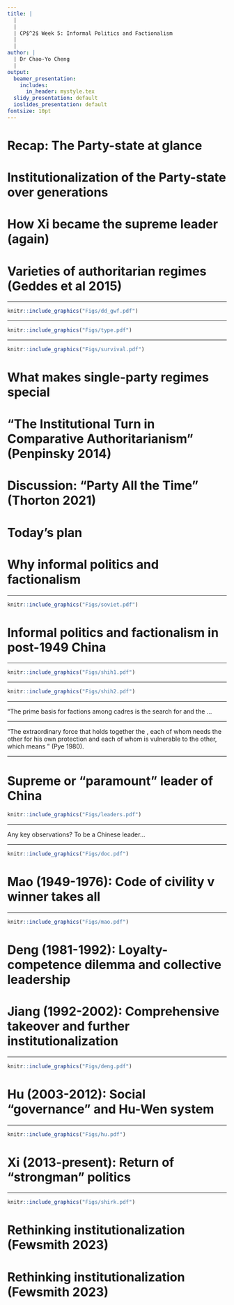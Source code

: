 ```yaml
---
title: |
  | 
  |
  | CP$^2$ Week 5: Informal Politics and Factionalism
  |
  |
author: |
  | Dr Chao-Yo Cheng
  |
output:
  beamer_presentation:
    includes:
      in_header: mystyle.tex
  slidy_presentation: default
  ioslides_presentation: default
fontsize: 10pt
---
```


# Recap: The Party-state at glance

\begin{itemize}
\small
  \item Party-state helps to characterize the Party's ruling position in the Chinese political system
  \begin{itemize}
    \item \textbf{Party committee} is present in every government department and office
    \item The central Party offices "manage" and coordinate different functional government departments (e.g., Propaganda/Publicity and Ministry of Education)
    \item Leading Working Groups reported to the Party center
    \item Key Politburo members leaders also have posts in the government
    \item Key important offices are separately listed but actually the same one (e.g., Central Military Commission)
    \item Key Party and government offices work jointly despite being two different offices (e.g., Central Commission for Discipline Inspection and the Ministry of Supervision)
  \end{itemize}
\end{itemize}

# Institutionalization of the Party-state over generations

\begin{itemize}
  \item Loyalty-competence tradeoff
  \vspace{0.3cm}
  \item Collective leadership
  \vspace{0.3cm}
  \item Political succession
  \vspace{0.1cm}
  \begin{itemize}
    \item Term limit (except the President and Vice-President)
    \item Retirement age
    \item Successor-in-training
    \item Grandpa-designated successor
    \item Comprehensive takeover
  \end{itemize}
\end{itemize}

# How Xi became the supreme leader (again)

\begin{itemize}
\small
  \item \textbf{Summer to Autumn 2022}
  \begin{itemize}
    \item Preparation: Election of delegates for the National Party Congress and the \textbf{Beidaihe} Meeting
    \item Oct 6-22: The 20th \textbf{National Party Congress} convenes to elect the Central Committee
    \item Oct 23: The \textbf{Central Committee} meets to elect the General Secretary, the Politburo and other important central leadership offices
  \end{itemize}
  \vspace{0.2cm}
  \item \textbf{Spring 2023}
  \begin{itemize}
    \item The \textbf{National People's Congress} convenes to elect the \textbf{President} and other important posts
    \item The President appoints the the Premier (or the Prime Minister) of the \textbf{State Council} and confirmed by the National People's Congress
  \end{itemize}
\end{itemize}

# Varieties of authoritarian regimes (Geddes et al 2015)

\begin{itemize}
  \item \textbf{Personalist}: Access to office and fruits of office depends on much more the discretion of an individual leader; not identical with \textbf{monarchy}
  \vspace{0.4cm}
  \item \textbf{Military}: A group of officers (e.g., junta) decides who will rule and exercise some influence on policy; carrying with the seeds of disintegration on their own while elites in other two types of regime have more incentives to cooperate with each other
  \vspace{0.4cm}
  \item \textbf{Single-party} (or hegemonic party): Access to political office and control over policy are dominated by one party, though other parties may legally exist and compete in elections
  \vspace{0.4cm}
  \item \textbf{Mixed} or hybrid
\end{itemize}

---

```r
knitr::include_graphics("Figs/dd_gwf.pdf")
```
\vspace{0.1cm}
\begin{center}
\tiny
\url{https://sites.psu.edu/dictators/}
\end{center}

---

```r
knitr::include_graphics("Figs/type.pdf")
```
\vspace{0.1cm}
\begin{center}
\tiny
\url{https://sites.psu.edu/dictators/}
\end{center}

---

```r
knitr::include_graphics("Figs/survival.pdf")
```

# What makes single-party regimes special

\begin{itemize}
  \item Key to survival is to make sure elite cohesion through rents and economic success (especially in the case of China)
  \vspace{0.3cm}
  \item Single-party regimes favor internal and societal co-optation
  \vspace{0.1cm}
  \begin{itemize}
    \item Party holds organizational capacity to control the career paths of officials, organizes the distribution of benefits to supporters, and mobilizes citizens to show support for party leaders in other ways
    \item Party cadres simply want to hold their offices and tend to stand by to observe the winners of internal struggle
    \item Party has broad basis of popular support and has the institutional and organizational sources to stay responsive and co-opt for greater participation (Ghandi 2008)
  \end{itemize}
  \vspace{0.3cm}
  \item Caveat: Parties with weak external rival and easy rent access (e.g., the Philippines) tend to be divided and collapse (Smith 2005)
\end{itemize}

# "The Institutional Turn in Comparative Authoritarianism" (Penpinsky 2014)

\begin{itemize}
  \item Why institutions matter for authoritarian survival?
  \vspace{0.1cm}
  \begin{itemize}
    \item Institutions are constraints: Elections, parties and legislatures contain factional conflicts while regulating the mobilization of mass support
    \item Institutions are dictator's instruments: They do what their creators want them to do (e.g., co-optation and power distribution) and can be adjusted
  \end{itemize}
  \vspace{0.3cm}
  \item Why institutions are important for the study of comparative authoritarianism
  \vspace{0.1cm}
  \begin{itemize}
    \item Path dependence and increasing returns: Institutions reproduce the political and social order
    \item Institutions shed light on problems of redistribution and policy making that motivate regime behavior
  \end{itemize}
\end{itemize}

# Discussion: "Party All the Time" (Thorton 2021)

\vspace{0.2cm}
\begincols
  \begincol{.4\textwidth}
    \begin{figure}
    \centering
    \includegraphics[scale=0.6]{Figs/thornton_book}
    \end{figure}
  \endcol
  \begincol{.5\textwidth}
  \begin{itemize}
    \item What are some of the key differences between being a ruling party and a revolutionary party?
    \vspace{0.3cm}
    \item How does CCP manage to "succeed" both as a revolutionary before 1949 and as a ruling party after the PRC was established?
    \vspace{0.3cm}
    \item Why do many authoritarian leaders rule through the party? How do they build their parties?
    \vspace{0.3cm}
  \end{itemize}
  \endcol
\endcols

# Today's plan

\begin{itemize}
  \item Why informal politics and factionalism
  \vspace{0.4cm}
  \item Elite politics in post-1949 China
  \vspace{0.1cm}
  \begin{itemize}
    \item Mao Zedong (1949-1976)
    \item Deng Xiaoping (1978-1989)
    \item Jiang Zemin (1989-2002)
    \item Hu Jintao (2002-2012)
    \item Xi Jinping (2012-present)
  \end{itemize}
  \vspace{0.4cm}
  \item Theoretical reflections and debates: Wanning institutionalization?
\end{itemize}

# Why informal politics and factionalism

\begin{itemize}
  \item The focus of "high" politics in the literature on comparative Communist regimes (Gregory 2009)
  \vspace{0.4cm}
  \item Formal v informal politics: Contending and vague conceptualization
  \vspace{0.1cm}
  \begin{itemize}
    \item Formal: Political activities organized according to the principle of organizational or corporate impersonality; observable and public
    \item Informal: Political activities identified by the elements of face-to-face relationships and exchanges of either traditional or charismatic authority; "behind-the-scene" and implicit
  \end{itemize}
  \vspace{0.2cm}
\end{itemize}

---

```r
knitr::include_graphics("Figs/soviet.pdf")
```

# Informal politics and factionalism in post-1949 China

\begin{itemize}
  \item Andrew Nathan (1973): Factional politics is the core of informal politics; a faction is a vertically organized structure of face-to-face (in contrast to corporate) clientelistic ties between leaders and their followers
  \vspace{0.22cm}
  \item Tsou Tang (1976): The struggle for power has resulted in the victory of one group or a coalition of \textbf{informal} groups (i.e., winner-takes-all)
  \vspace{0.22cm}
  \item Ditmmer and Wu (1995): Chinese politics is \textit{relational}, which can either be \textbf{value-rational} (informal, personal) or \textbf{purpose-rational} (formal, organizational)
  \vspace{0.22cm}
  \item Victor Shih et al (2010): Using biographical characteristics of CC members to measure relative factional influence of the Party's central leaders and their potential contenders and successors
\end{itemize}

---

```r
knitr::include_graphics("Figs/shih1.pdf")
```

---

```r
knitr::include_graphics("Figs/shih2.pdf")
```

---

\vspace{0.2cm}
\begincols
  \begincol{.4\textwidth}
    \begin{figure}
    \centering
    \includegraphics[scale=0.26]{Figs/pye}
    \end{figure}
  \endcol
  \begincol{.5\textwidth}
  "The prime basis for factions among cadres is the search for \textbf{career security} and the \textbf{protection of power}...
  \endcol
\endcols

---

\vspace{0.2cm}
\begincols
  \begincol{.4\textwidth}
    \begin{figure}
    \centering
    \includegraphics[scale=0.26]{Figs/pye}
    \end{figure}
  \endcol
  \begincol{.5\textwidth}
  "The extraordinary force that holds together the \textbf{networks of officials is the intense attraction of mutual dependency in Chinese culture between superiors and subordinates}, each of whom needs the other for his own protection and each of whom is vulnerable to the other, which means \textbf{they both must be loyal to each other}" (Pye 1980).
  \endcol
\endcols

---

# Supreme or "paramount" leader of China

```r
knitr::include_graphics("Figs/leaders.pdf")
```

---

Any key observations? To be a Chinese leader...
\pause
\vspace{0.5cm}
\begin{itemize}
  \item When you joined the Party (and what you have done) matters
  \item What title(s) you held matters
  \item Where you came from matters
  \item Who you worked with also matters
  \item and....?
\end{itemize}

---

```r
knitr::include_graphics("Figs/doc.pdf")
```
\vspace{0.2cm}
\begin{itemize}
  \item Ep 2: The Mao Years, 1949–1976
  \item Ep 3: Born Under the Red Flag, 1976–1997
\end{itemize}

# Mao (1949-1976): Code of civility v winner takes all

\begin{itemize}
\small
  \item Mao managed to obtain dominance within the Party during the Long March (Zunyi Conference) and in the 1940s (Yan'an Rectification Movement), see Gao (2018)
  \vspace{0.2cm}
  \item The revolutionary success granted Mao and senior cadres supreme positions in the central leadership, and yet Mao's power was far from invincible
  \vspace{0.1cm}
  \begin{itemize}
    \item "Gao-Rao" Incident (1954)
    \item Anti-Rightist Campaign (1957)
    \item Great Leap Forward (1958-1962), also the Lushan Conference (1959)
    \item Cultural Revolution (1966-1976) 
  \end{itemize}
  \item Mao's position in the Party became a cult and led to several (violent) episodes of succession crisis: Liu Shaoqi (1968), Lin Biao (1971) and Hua Guofeng (1978)
\end{itemize}

---

```r
knitr::include_graphics("Figs/mao.pdf")
```

# Deng (1981-1992): Loyalty-competence dilemma and collective leadership

\begin{itemize}
\small
  \item Deng managed to defeat Hua and established a "collective" leadership in 1980, consisting of
  \vspace{0.1cm}
  \begin{itemize}
    \item Hu Yaobang: General Secretary of the CPC
    \item Zhao Ziyang: Premier of the State Council
    \item Deng Xiaoping: Chairman of the CPC and PRC Military Commission
  \end{itemize}
  \vspace{0.2cm}
  \item "Institutionalization" and "professionalization" of cadre management and selection system was established
  \vspace{0.2cm}
  \item Overshadowed by factional competition as senior cadres in the \textbf{Central Advisory Commission} could not agree on the market reform, which led to the \textbf{June-Fourth Incident} (1989)
  \vspace{0.2cm}
  \item Deng resigned as Chairman of the CPC and PRC Military Commission in 1990, and yet remained influential thanks to the Yang brothers in PLA
\end{itemize}

# Jiang (1992-2002): Comprehensive takeover and further institutionalization

\begin{itemize}
\small
  \item Jiang was called to take over Zhao from Shanghai before the June-Fourth Incident; despite the senior cadres' nominal support, his power remained precarious
  \vspace{0.2cm}
  \item The 14th Party Congress (1992) is a watershed
  \vspace{0.1cm}
  \begin{itemize}
    \item Deng used his influence in the PLA to "coerce" the consensus among the senior cadres about the market reform as well as retirement (and yet not without sacrifice)
    \item Jiang managed to take over all leading Party and military posts while becoming the "President" of PRC
  \end{itemize}
  \vspace{0.2cm}
  \item Institutionalized succession: "comprehensive takeover" (though not without doubt) and grandpa-designated successor
  \vspace{0.2cm}
  \item Known for his ideas of "Three Represents," which opened the Party's door to entrepreneurs (Dickson 2008)
\end{itemize}

---

```r
knitr::include_graphics("Figs/deng.pdf")
```

# Hu (2003-2012): Social "governance" and Hu-Wen system

\begin{itemize}
\small
  \item Handpicked by Deng and other senior cadres as a "potential" technocrat successor, unlike his predecessors:
  \begin{itemize}
    \item Started working for the Party after 1949
    \item Had an engineering university degree from Tsinghua
    \item Established many important Youth League and local experiences, including the provincial Party secretary of Tibet
  \end{itemize}
  \vspace{0.1cm}
  \item Worked with \textbf{Wen Jiaobao} (the Premier) closely to cope with many governance challenges, such as
  \begin{itemize}
    \item Three Rural Issues (2000s)
    \item SARS outbreak (2002-2004)
    \item Wenchuan earthquake (2008)
    \item Ethnic violence in Tibet (2008) and Xinjiang (2009)
  \end{itemize}
  \vspace{0.1cm}
  \item Never considered as a strong leader ("internal" democracy), as the Party center was fraught with "factional" divisions, such as the Tsinghua Gang, the Youth League gang and the Princelings (Bo 2003)
\end{itemize}

---

```r
knitr::include_graphics("Figs/hu.pdf")
```

# Xi (2013-present): Return of "strongman" politics

\begin{itemize}
  \item Handpicked by Jiang (allegedly) and other senior cadres in Hu's first term; the son of \textbf{Xi Zhongxun}, a key cadre taking active role in the Chinese Communist revolution (1921-1949)
  \vspace{0.3cm}
  \item Smooth "comprehensive takeover" from Hu and was put together with Li Keqiang (Premier)
  \vspace{0.3cm}
  \item Key developments signaling the "rise" of strongman politics
  \vspace{0.1cm}
  \begin{itemize}
    \item Anti-corruption campaigns, many of which involved those close to Jiang -- the Central Inspection Department gained its prominence (Wang Qishan)
    \item Campaign-based governance, with the construction and teaching of Xi Jinping thought (Wang Huning)
    \item Removal of term limits through constitutional amendment (for the President and Vice President) in 2018
  \end{itemize}
\end{itemize}

---

```r
knitr::include_graphics("Figs/shirk.pdf")
```
\vspace{0.2cm}
\begin{center}
\small
"When Xi Jinping took power in 2012, he capitalized on widespread official corruption and open splits in the leadership to make the case for more concentrated power at the top. In the decade following, and to the present day-the eve of the 20th CCP Congress when he intends to claim a third term-he has accumulated greater power than any leader since Mao."
\end{center}

# Rethinking institutionalization (Fewsmith 2023)

\begin{itemize}
  \item Recent developments have pushed against the optimistic view for institutionalization
  \vspace{0.4cm}
  \begin{itemize}
    \item The typical characterization of authoritarian institutions and their contribution to regime durability is not suitable, as authoritarian rule is a "residual" category
    \vspace{0.2cm}
    \item The conventional characterization of the promotion-based incentive mechanism for Chinese officials is questionable
    \vspace{0.2cm}
    \item Factionalism and informal politics remain prevalent and collective leadership may be unstable due to the absence of effective "third-party" enforcement
  \end{itemize}
\end{itemize}

# Rethinking institutionalization (Fewsmith 2023)

\begin{itemize}
  \item China as a Leninist Party regime (Jowitt 1992)
  \vspace{0.1cm}
  \begin{itemize}
    \item Defined by the "correct line" as an organizational characteristic (Yang Xueguang 2022)
    \item The Party "controls" the cadres and a common ideology is enforced on the basis of a correct line
    \item Ideology is an instrument of control and may not have much to do with indoctrination -- signaling v cheap talk
  \end{itemize}
  \vspace{0.3cm}
  \item Institutionalization and balance: "Leninism transforms society and then rules through penetration of the basic social institutions" and "their power is more derived from who they are than from the offices they hold" (?)
\end{itemize}